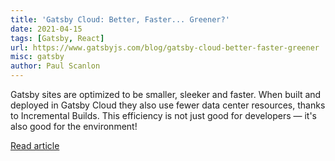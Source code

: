 ```yaml
---
title: 'Gatsby Cloud: Better, Faster... Greener?'
date: 2021-04-15
tags: [Gatsby, React]
url: https://www.gatsbyjs.com/blog/gatsby-cloud-better-faster-greener
misc: gatsby
author: Paul Scanlon
---
```


Gatsby sites are optimized to be smaller, sleeker and faster. When built and deployed in Gatsby Cloud they also use
fewer data center resources, thanks to Incremental Builds. This efficiency is not just good for developers — it's also
good for the environment!

[Read article](https://www.gatsbyjs.com/blog/gatsby-cloud-better-faster-greener)
